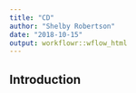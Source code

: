 ```yaml
---
title: "CD"
author: "Shelby Robertson"
date: "2018-10-15"
output: workflowr::wflow_html
---
```


## Introduction

```r

```

